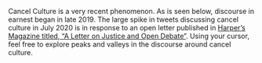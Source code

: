 Cancel Culture is a very recent phenomenon. As is seen below, discourse in earnest began in late 2019. The large spike in tweets discussing cancel culture in July 2020 is in response to an open letter published in [Harper's Magazine titled, "A Letter on Justice and Open Debate"](https://harpers.org/a-letter-on-justice-and-open-debate/). Using your cursor, feel free to explore peaks and valleys in the discourse around cancel culture.